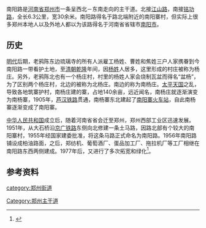 {{Infobox China Road
|路牌类型 = Zhengzhou
|道路方向 = NS
|中文道路名称 = 南阳路
|道路名称拼音 = NANYANG LU
|图片 =
|图片说明 = 
|道路属性 = 城市主干道
|道路总长度 = 6.3
|车速限制 = 
|行车线数量 =
|所在地区 = [[郑州市|郑州市]]
|起点 = 大石桥
|终点 = [[郑州三环路|北三环]]
|路段主要建筑 = 
}}
南阳路是[[河南省|河南省]][[郑州市|郑州市]]一条呈西北－东南走向的主干道。北接[[江山路|江山路]]，南接[[铭功路|铭功路]]，全长6.3公里，宽30余米。南阳路得名于路北端附近的南阳寨村，但实际上很多郑州本地人以及外地人都以为该路得名于河南省省辖市[[南阳市|南阳市]]。

==历史==
[[明代|明代]]后期，老鸦陈东边琉璃寺的所有人派雇工杨姓、曹姓和焦姓三户人家携眷到今南阳路一带看护土地，至[[清朝|清朝]][[乾隆|乾隆]]年间，因[[杨姓|杨姓]]人居多，这里形成的村庄被称为杨庄。另外，老鸦陈北也有一个杨庄村，村里的杨姓人家会烧制瓦盆而得名“盆杨”，为了区别两个杨庄村，北边的被称为北杨庄。南边的称为南杨庄。[[太平天国|太平天国]]之乱，导致各地筑寨护村，南杨庄建的寨，占地140余亩，远近闻名，南杨庄就逐渐演变为南杨寨，1905年，[[芦汉铁路|芦汉铁路]]贯通，南杨寨东北建起了[[南阳寨站|南阳寨火车站]]，自此南杨寨逐渐变成了南阳寨。

[[中华人民共和国|中华人民共和国]]成立后，随着河南省省会迁至郑州，郑州西部工业区迅速发展。1951年，从大石桥沿[[京广铁路|京广铁路]]东侧向北修建一条土马路，因路北部有个较大的南阳寨村，1955年经国家建委批准，将这条马路正式命名为南阳路。1956年南阳路铺设成柏油路面，之后，郑纺机、葡萄酒厂、蛋品加工厂、拖拉机厂等工厂相继在南阳路东西两侧建成。1977年后，又进行了多次拓宽和绿化<ref>{{cite web|url=http://www.sszzw.com/diangu/nanyanzhai.htm|title=郑州市南阳路与南阳寨村名字的由来|publisher=搜索郑州网|date=|language=zh-hans|accessdate=2011-10-02|archive-date=2011-09-25|archive-url=https://web.archive.org/web/20110925020617/http://www.sszzw.com/diangu/nanyanzhai.htm|dead-url=no}}</ref>。

== 参考资料 ==
{{reflist}}

{{郑州主要道路}}

[[category:郑州街道|category:郑州街道]]
[[Category:郑州主干道|Category:郑州主干道]]